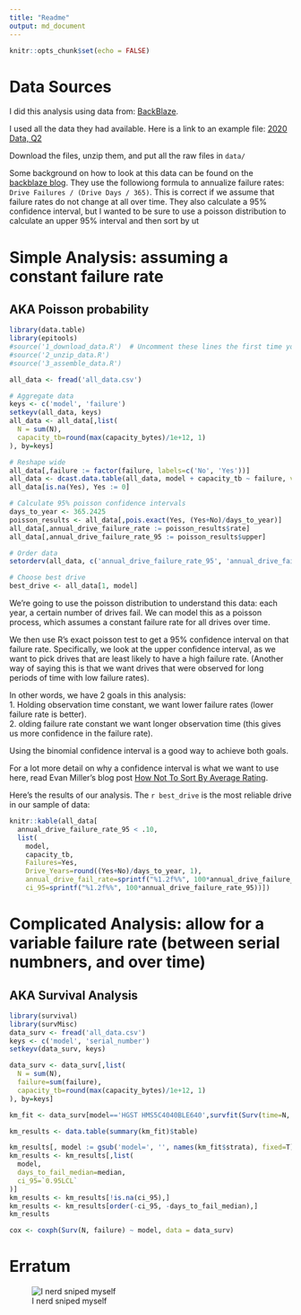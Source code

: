 ```yaml
---
title: "Readme"
output: md_document
---
```


```r
knitr::opts_chunk$set(echo = FALSE)
```

# Data Sources
I did this analysis using data from: [BackBlaze](https://www.backblaze.com/b2/hard-drive-test-data.html#downloading-the-raw-hard-drive-test-data).

I used all the data they had available.  Here is a link to an example file: [2020 Data, Q2](https://f001.backblazeb2.com/file/Backblaze-Hard-Drive-Data/data_Q2_2020.zip)

Download the files, unzip them, and put all the raw files in `data/`

Some background on how to look at this data can be found on the [backblaze blog](https://www.backblaze.com/blog/backblaze-hard-drive-stats-q1-2020/). They use the followiong formula to annualize failure rates: `Drive Failures / (Drive Days / 365)`.  This is correct if we assume that failure rates do not change at all over time.  They also calculate a 95% confidence interval, but I wanted to be sure to use a poisson distribution to calculate an upper 95% interval and then sort by ut

# Simple Analysis: assuming a constant failure rate
## AKA Poisson probability

```r
library(data.table)
library(epitools)
#source('1_download_data.R')  # Uncomment these lines the first time you run
#source('2_unzip_data.R')
#source('3_assemble_data.R')

all_data <- fread('all_data.csv')

# Aggregate data
keys <- c('model', 'failure')
setkeyv(all_data, keys)
all_data <- all_data[,list(
  N = sum(N),
  capacity_tb=round(max(capacity_bytes)/1e+12, 1)
), by=keys]

# Reshape wide
all_data[,failure := factor(failure, labels=c('No', 'Yes'))]
all_data <- dcast.data.table(all_data, model + capacity_tb ~ failure, value.var = 'N')
all_data[is.na(Yes), Yes := 0]

# Calculate 95% poisson confidence intervals
days_to_year <- 365.2425
poisson_results <- all_data[,pois.exact(Yes, (Yes+No)/days_to_year)]
all_data[,annual_drive_failure_rate := poisson_results$rate]
all_data[,annual_drive_failure_rate_95 := poisson_results$upper]

# Order data
setorderv(all_data, c('annual_drive_failure_rate_95', 'annual_drive_failure_rate'))

# Choose best drive
best_drive <- all_data[1, model]
```

We're going to use the poisson distribution to understand this data: each year, a certain number of drives fail.  We can model this as a poisson process, which assumes a constant failure rate for all drives over time.

We then use R's exact poisson test to get a 95% confidence interval on that failure rate.  Specifically, we look at the upper confidence interval, as we want to pick drives that are least likely to have a high failure rate.  (Another way of saying this is that we want drives that were observed for long periods of time with low failure rates).

In other words, we have 2 goals in this analysis:    
1. Holding observation time constant, we want lower failure rates (lower failure rate is better).    
2. olding failure rate constant we want longer observation time (this gives us more confidence in the failure rate).    

Using the binomial confidence interval is a good way to achieve both goals.

For a lot more detail on why a confidence interval is what we want to use here, read Evan Miller's blog post [How Not To Sort By Average Rating](https://www.evanmiller.org/how-not-to-sort-by-average-rating.html).

Here's the results of our analysis.  The `r best_drive` is the most reliable drive in our sample of data:
```r
knitr::kable(all_data[
  annual_drive_failure_rate_95 < .10,
  list(
    model, 
    capacity_tb, 
    Failures=Yes,
    Drive_Years=round((Yes+No)/days_to_year, 1),
    annual_drive_fail_rate=sprintf("%1.2f%%", 100*annual_drive_failure_rate),
    ci_95=sprintf("%1.2f%%", 100*annual_drive_failure_rate_95))])
```

# Complicated Analysis: allow for a variable failure rate (between serial numbners, and over time)
## AKA Survival Analysis
```r
library(survival)
library(survMisc)
data_surv <- fread('all_data.csv')
keys <- c('model', 'serial_number')
setkeyv(data_surv, keys)

data_surv <- data_surv[,list(
  N = sum(N),
  failure=sum(failure),
  capacity_tb=round(max(capacity_bytes)/1e+12, 1)
), by=keys]

km_fit <- data_surv[model=='HGST HMS5C4040BLE640',survfit(Surv(time=N, event=failure) ~ 1)]

km_results <- data.table(summary(km_fit)$table)

km_results[, model := gsub('model=', '', names(km_fit$strata), fixed=T),]
km_results <- km_results[,list(
  model,
  days_to_fail_median=median,
  ci_95=`0.95LCL`
)]
km_results <- km_results[!is.na(ci_95),]
km_results <- km_results[order(-ci_95, -days_to_fail_median),]
km_results

cox <- coxph(Surv(N, failure) ~ model, data = data_surv)
```

# Erratum
![I nerd sniped myself](https://imgs.xkcd.com/comics/nerd_sniping.png)
